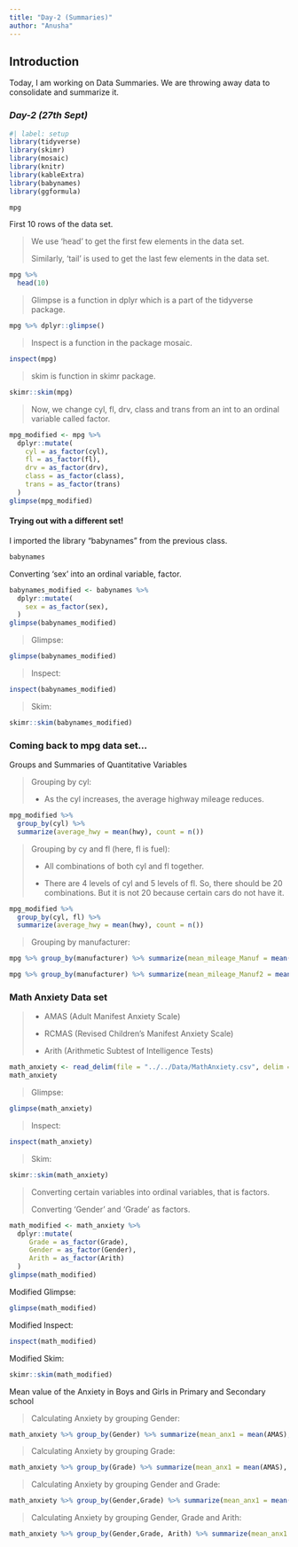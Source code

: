 ```yaml
---
title: "Day-2 (Summaries)"
author: "Anusha"
---
```


## Introduction

Today, I am working on Data Summaries. We are throwing away data to consolidate and summarize it.

### *Day-2 (27th Sept)*

```r
#| label: setup
library(tidyverse)
library(skimr)
library(mosaic)
library(knitr)
library(kableExtra)
library(babynames)
library(ggformula)
```

```r
mpg
```

First 10 rows of the data set.

> We use 'head' to get the first few elements in the data set.
>
> Similarly, 'tail' is used to get the last few elements in the data set.

```r
mpg %>% 
  head(10)
```

> Glimpse is a function in dplyr which is a part of the tidyverse package.

```r
mpg %>% dplyr::glimpse()
```

> Inspect is a function in the package mosaic.

```r
inspect(mpg)
```

> skim is function in skimr package.

```r
skimr::skim(mpg)
```

> Now, we change cyl, fl, drv, class and trans from an int to an ordinal variable called factor.

```r
mpg_modified <- mpg %>%
  dplyr::mutate(
    cyl = as_factor(cyl),
    fl = as_factor(fl),
    drv = as_factor(drv),
    class = as_factor(class),
    trans = as_factor(trans)
  )
glimpse(mpg_modified)
```

#### Trying out with a different set!

I imported the library "babynames" from the previous class.

```r
babynames
```

Converting 'sex' into an ordinal variable, factor.

```r
babynames_modified <- babynames %>%
  dplyr::mutate(
    sex = as_factor(sex),
  )
glimpse(babynames_modified)
```

> Glimpse:

```r
glimpse(babynames_modified)
```

> Inspect:

```r
inspect(babynames_modified)
```

> Skim:

```r
skimr::skim(babynames_modified)
```

### Coming back to mpg data set...

Groups and Summaries of Quantitative Variables

> Grouping by cyl:
>
> -   As the cyl increases, the average highway mileage reduces.

```r
mpg_modified %>%
  group_by(cyl) %>%
  summarize(average_hwy = mean(hwy), count = n())
```

> Grouping by cy and fl (here, fl is fuel):
>
> -   All combinations of both cyl and fl together.
>
> -   There are 4 levels of cyl and 5 levels of fl. So, there should be 20 combinations. But it is not 20 because certain cars do not have it.

```r
mpg_modified %>%
  group_by(cyl, fl) %>%
  summarize(average_hwy = mean(hwy), count = n())
```

> Grouping by manufacturer:

```r
mpg %>% group_by(manufacturer) %>% summarize(mean_mileage_Manuf = mean(hwy))
```

```r
mpg %>% group_by(manufacturer) %>% summarize(mean_mileage_Manuf2 = mean(cty))
```

### Math Anxiety Data set

> -   AMAS (Adult Manifest Anxiety Scale)
>
> -   RCMAS (Revised Children's Manifest Anxiety Scale)
>
> -   Arith (Arithmetic Subtest of Intelligence Tests)

```r
math_anxiety <- read_delim(file = "../../Data/MathAnxiety.csv", delim = ";" )
math_anxiety
```

> Glimpse:

```r
glimpse(math_anxiety)
```

> Inspect:

```r
inspect(math_anxiety)
```

> Skim:

```r
skimr::skim(math_anxiety)
```

> Converting certain variables into ordinal variables, that is factors.
>
> Converting 'Gender' and 'Grade' as factors.

```r
math_modified <- math_anxiety %>%
  dplyr::mutate(
     Grade = as_factor(Grade),
     Gender = as_factor(Gender),
     Arith = as_factor(Arith)
  )
glimpse(math_modified)
```

Modified Glimpse:

```r
glimpse(math_modified)
```

Modified Inspect:

```r
inspect(math_modified)
```

Modified Skim:

```r
skimr::skim(math_modified)
```

Mean value of the Anxiety in Boys and Girls in Primary and Secondary school

> Calculating Anxiety by grouping Gender:

```r
math_anxiety %>% group_by(Gender) %>% summarize(mean_anx1 = mean(AMAS), mean_anx2 = mean(RCMAS), count =n())
```

> Calculating Anxiety by grouping Grade:

```r
math_anxiety %>% group_by(Grade) %>% summarize(mean_anx1 = mean(AMAS), mean_anx2 = mean(RCMAS), count =n())

```

> Calculating Anxiety by grouping Gender and Grade:

```r
math_anxiety %>% group_by(Gender,Grade) %>% summarize(mean_anx1 = mean(AMAS), mean_anx2 = mean(RCMAS), count =n())
```

> Calculating Anxiety by grouping Gender, Grade and Arith:

```r
math_anxiety %>% group_by(Gender,Grade, Arith) %>% summarize(mean_anx1 = mean(AMAS), mean_anx2 = mean(RCMAS), count =n())
```
